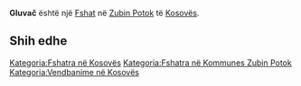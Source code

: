 {{Fshat në Kosovës
 | Emri                = Gluvač
| srp_N_name = Gluvač
| srp_N_FULL_NAME_RO = Gluvač
| srp_N_FULL_NAME_ND_RO = Gluvac
| srp_N_SORT_NAME_RG = GLUVAC
| srp_N_FULL_NAME_RG = Gluvač
| srp_N_FULL_NAME_ND_RG = Gluvac
| srp_V_name = Gluača
| srp_V_FULL_NAME_RO = Gluača Gluač
| srp_V_FULL_NAME_ND_RO = Gluaca Gluac
| srp_V_SORT_NAME_RG = GLUACA GLUAC
| srp_V_FULL_NAME_RG = Gluača Gluač
| srp_V_FULL_NAME_ND_RG = Gluaca Gluac

 | Emri (Rasa dhanore) = 
 | Figura              = 
 | Shteti              = Kosovo
 | Komuna              = Zubin Potok
 | Kodi postar         = 
 | Sipërfaqja          = 

 | Popullsia           = 

 | Regj. i popullsisë  = 
 | Dend. e popullsisë  = 
 | Faqja zyrtare       = 
 <!--- Koordinatat ----> 
 | Gjerësia            = 42.895
 | Gjatësia            = 20.713333
 | Lartësia            = 
}}
'''Gluvač''' është një [[Fshat]] në [[Zubin Potok]] të [[Kosovës]].

<!-- == Gjeografia == -->
<!-- == Historia == -->
<!-- == Demografia == -->
== Shih edhe ==
{{Komuna Zubin Potok}}
{{Kosovo-Administrata-Cung}}

[[Kategoria:Fshatra në Kosovës]]
[[Kategoria:Fshatra në Kommunes Zubin Potok]]
[[Kategoria:Vendbanime në Kosovës]]